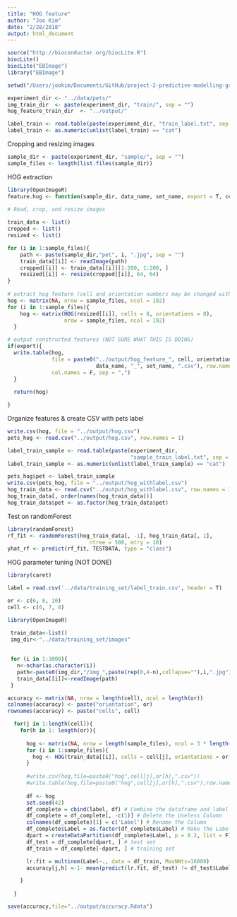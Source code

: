 ```yaml
---
title: "HOG feature"
author: "Joo Kim"
date: "2/28/2018"
output: html_document
---
```



```r
source("http://bioconductor.org/biocLite.R")
biocLite()
biocLite("EBImage")
library("EBImage")

setwd("/Users/jookim/Documents/GitHub/project-2-predictive-modelling-group-2/")

experiment_dir <- "../data/pets/"
img_train_dir  <- paste(experiment_dir, "train/", sep = "")
hog_feature_train_dir  <- "../output/"

label_train <- read.table(paste(experiment_dir, "train_label.txt", sep = ""), header = F)
label_train <- as.numeric(unlist(label_train) == "cat")
```

Cropping and resizing images

```r
sample_dir <- paste(experiment_dir, "sample/", sep = "")
sample_files <- length(list.files(sample_dir))

```

HOG extraction 

```r
library(OpenImageR)
feature.hog <- function(sample_dir, data_name, set_name, export = T, cell, orientation){

# Read, crop, and resize images   
    
train_data <- list()
cropped <- list()
resized <- list()

for (i in 1:sample_files){
    path <- paste(sample_dir,"pet", i, ".jpg", sep = "")
    train_data[[i]] <- readImage(path)
    cropped[[i]] <- train_data[[i]][1:200, 1:200, ]
    resized[[i]] <- resize(cropped[[i]], 64, 64)
}
  
# extract hog feature (cell and orientation numbers may be changed with tuning)
hog <- matrix(NA, nrow = sample_files, ncol = 192)
for (i in 1:sample_files){
    hog <- matrix(HOG(resized[[i]], cells = 8, orientations = 8), 
                  nrow = sample_files, ncol = 192)
  }

# output constructed features (NOT SURE WHAT THIS IS DOING)
if(export){
  write.table(hog, 
              file = paste0("../output/hog_feature_", cell, orientation, "_", 
                            data_name, "_", set_name, ".csv"), row.names = F, 
              col.names = F, sep = ",")
  }
  
  return(hog)

}

```

Organize features & create CSV with pets label 

```r
write.csv(hog, file = "../output/hog.csv")
pets_hog <- read.csv("../output/hog.csv", row.names = 1)

label_train_sample <- read.table(paste(experiment_dir, 
                                       "sample_train_label.txt", sep = ""), header = F)
label_train_sample <- as.numeric(unlist(label_train_sample) == "cat")

pets_hog$pet <- label_train_sample
write.csv(pets_hog, file = "../output/hog_withlabel.csv")
hog_train_data <- read.csv("../output/hog_withlabel.csv", row.names = 1)
hog_train_data[, order(names(hog_train_data))]
hog_train_data$pet <- as.factor(hog_train_data$pet)

```

Test on randomForest 

```r
library(randomForest)
rf_fit <- randomForest(hog_train_data[, -1], hog_train_data[, 1], 
                          ntree = 500, mtry = 10)
yhat_rf <- predict(rf_fit, TESTDATA, type = "class")

```


HOG parameter tuning (NOT DONE)

```r
library(caret)

label = read.csv('../data/training_set/label_train.csv', header = T)

or <- c(6, 8, 10)
cell <- c(6, 7, 8)

library(OpenImageR)

 train_data<-list()
 img_dir<-"../data/training_set/images"
 
 
 for (i in 1:3000){
   n<-nchar(as.character(i))
   path<-paste0(img_dir,"/img_",paste(rep(0,4-n),collapse=""),i,".jpg")
   train_data[[i]]<-readImage(path)
 }

accuracy <- matrix(NA, nrow = length(cell), ncol = length(or))
colnames(accuracy) <- paste("orientation", or)
rownames(accuracy) <- paste("cells", cell)

  for(j in 1:length(cell)){
    for(h in 1: length(or)){
      
      hog <- matrix(NA, nrow = length(sample_files), ncol = 3 * length(cell) * length(or))
      for (i in 1:sample_files){
        hog <- HOG(train_data[[i]], cells = cell[j], orientations = or[h])
      }
      
      #write.csv(hog,file=paste0("hog",cell[j],or[h],".csv"))
      #write.table(hog,file=paste0("hog",cell[j],or[h],".csv"),row.names = F,col.names = F,sep=",")
      
      df <- hog
      set.seed(42)
      df_complete = cbind(label, df) # Combine the dataframe and label
      df_complete = df_complete[, -c(1)] # Delete the Useless Column 
      colnames(df_complete)[1] = c('Label') # Rename the Column
      df_complete$Label = as.factor(df_complete$Label) # Make the Label as factor
      dpart = createDataPartition(df_complete$Label, p = 0.2, list = F) #Balanced Partition
      df_test = df_complete[dpart, ] # test set
      df_train = df_complete[-dpart, ] # training set

      lr.fit = multinom(Label~., data = df_train, MaxNWts=16000)
      accuracy[j,h] <-1- mean(predict(lr.fit, df_test) != df_test$Label)

    }
    
  }

save(accuracy,file="../output/accuracy.Rdata")
```





